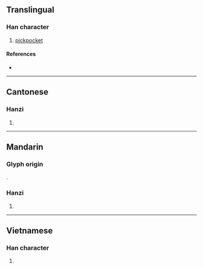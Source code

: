 {{character info/new}}
==Translingual==

===Han character===
{{Han char|rn=64|rad=手|as=08|sn=12|four=20552|canj=QQQ|ids=⿱手𢪒}}

# [[pickpocket]]

====References====
* {{Han ref|kx=0440.181|dkj=12311|hdz=31889.030|uh=63B1|ud=25521|bh=D953|bd=55635}}

----

==Cantonese==

===Hanzi===
{{yue-hanzi|jyut=[[paa4]]|y=pa4}}

# {{rfdef|yue|sort=手08}}

----

==Mandarin==

===Glyph origin===
{{zh-etym-triple|手|hand}}.

===Hanzi===
{{cmn-hanzi|pin=[[pá]] ([[pa2]]), [[shǒu]] ([[shou3]])|wg=p'a<sup>2</sup>, shou<sup>3</sup>}}

# {{rfdef|cmn|sort=手08}}

----

==Vietnamese==

===Han character===
{{vi-hantu|[[bà]]|rs=手08}}

# {{rfdef|vi|sort=手08}}